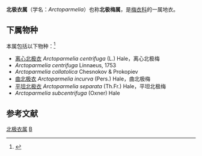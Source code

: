 {{Automatic Taxobox
| taxon = Arctoparmelia 
| authority = Hale
}}

'''北极衣属'''（学名：''Arctoparmelia''）也称'''北极梅属'''，是[[梅衣科|梅衣科]]的一属地衣。

==下属物种==
本属包括以下物种：<ref>{{cite web |title=Arctoparmelia Hale |url=https://www.gbif.org/species/2605293 |website=GBIF}}</ref>
* [[离心北极衣|离心北极衣]] ''Arctoparmelia centrifuga'' (L.) Hale，离心北极梅
* ''Arctoparmelia centrifuga'' Linnaeus, 1753
* ''Arctoparmelia collatolica'' Chesnokov & Prokopiev
* [[曲北极衣|曲北极衣]] ''Arctoparmelia incurva'' (Pers.) Hale，曲北极梅
* [[平坦北极衣|平坦北极衣]] ''Arctoparmelia separata'' (Th.Fr.) Hale，平坦北极梅
* ''Arctoparmelia subcentrifuga'' (Oxner) Hale

== 参考文献 ==
{{Reflist}}

{{Taxonbar|from=Q9355562}}

[[Category:北极衣属|]]
[[Category:梅衣科|B]]